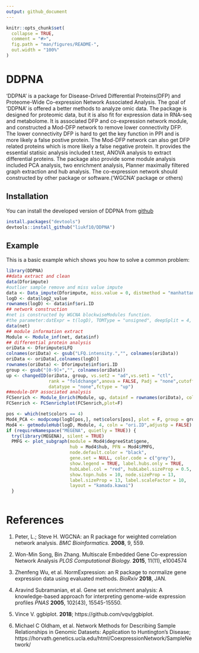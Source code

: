 ---
output: github_document
---

<!-- README.md is generated from README.Rmd. Please edit that file -->

```{r, include = FALSE}
knitr::opts_chunk$set(
  collapse = TRUE,
  comment = "#>",
  fig.path = "man/figures/README-",
  out.width = "100%"
)
```
# DDPNA

<!-- badges: start -->
<!-- badges: end -->

'DDPNA' is a package for Disease-Drived Differential Proteins(DFP) and Proteome-Wide Co-expression Network Associated Analysis. The goal of 'DDPNA' is offered a better methods to analyze omic data. The package is designed for proteomic data, but it is also fit for expression data in RNA-seq and metabolome. 
It is associated DFP and co-expression network module, and constructed a Mod-DFP network to remove lower connectivity DFP. The lower connectivity DFP is hard to get the key function in PPI and is more likely a false postive protein. The Mod-DFP network can also get DFP related proteins which is more likely a false negative protein. 
It provides the essential statisic analysis included t.test, ANOVA analysis to extract differential proteins. The package also provide some module analysis included PCA analysis, two enrichment analysis, Planner maximally filtered graph extraction and hub analysis. The co-expression network should constructed by other package or software.('WGCNA' package or others) 

## Installation

You can install the developed version of DDPNA from [github](https://github.com/liukf10/DDPNA)

``` r
install.packages("devtools")
devtools::install_github("liukf10/DDPNA")
```

## Example

This is a basic example which shows you how to solve a common problem:

```{r echo=FALSE}
library(DDPNA)
##data extract and clean
data(Dforimpute)
#outlier sample remove and miss value impute
data <- Data_impute(Dforimpute, miss.value = 0, distmethod = "manhattan", plot = FALSE)
logD <- data$log2_value
rownames(logD) <- data$inf$ori.ID
## network construction
#net is constructed by WGCNA blockwiseModules function.
#the parameter:datExpr = t(logD), TOMType = "unsigned", deepSplit = 4, minModuleSize = 17, reassignThreshold = 0.05, mergeCutHeight = 0.07
data(net)
## module information extract
Module <- Module_inf(net, data$inf)
## differential protein analysis
oriData <- Dforimpute$LFQ
colnames(oriData) <- gsub("LFQ.intensity.","", colnames(oriData))
oriData <- oriData[,colnames(logD)]
rownames(oriData) <- Dforimpute$inf$ori.ID
group <- gsub("[0-9]+","", colnames(oriData))
up <- changedID(oriData, group, vs.set2 = "ad",vs.set1 = "ctl",
                rank = "foldchange",anova = FALSE, Padj = "none",cutoff = 1,
                datatype = "none",fctype = "up")
##module-DFP associated analysis
FCSenrich <- Module_Enrich(Module, up, datainf = rownames(oriData), coln="ori.ID")
FCSenrich <- FCSenrichplot(FCSenrich,plot=F)
```



```{r echo=FALSE}
pos <- which(net$colors == 4)
Mod4_PCA <- modpcomp(logD[pos,], net$colors[pos], plot = F, group = group)
Mod4 <- getmoduleHub(logD, Module, 4, coln = "ori.ID",adjustp = FALSE)
if (requireNamespace("MEGENA", quietly = TRUE)) {
  try(library(MEGENA), silent = TRUE)
  PMFG <- plot_subgraph(module = Mod4$degreeStat$gene,
                        hub = Mod4$hub, PFN = Mod4$PMFG,
                        node.default.color = "black",
                        gene.set = NULL, color.code = c("grey"),
                        show.legend = TRUE, label.hubs.only = TRUE,
                        hubLabel.col = "red", hubLabel.sizeProp = 0.5,
                        show.topn.hubs = 10, node.sizeProp = 13,
                        label.sizeProp = 13, label.scaleFactor = 10,
                        layout = "kamada.kawai")
  }



```


# References

(1) Peter, L.; Steve H. WGCNA: an R package for weighted correlation network analysis. *BMC Bioinformatics.* **2008**, 9, 559.

(2) Won-Min Song, Bin Zhang. Multiscale Embedded Gene Co-expression Network Analysis *PLOS Computational Biology.* **2015**, 11(11), e1004574

(3) Zhenfeng Wu, et al. NormExpression: an R package to normalize gene expression data using evaluated methods. *BioRxiv* **2018**, JAN.

(4) Aravind Subramanian, et al. Gene set enrichment analysis: A knowledge-based
approach for interpreting genome-wide expression profiles *PNAS* **2005**, 102(43), 15545-15550.

(5) Vince V. ggbiplot. **2018**; https://github.com/vqv/ggbiplot.

(6) Michael C Oldham, et al. Network Methods for Describing Sample Relationships in Genomic Datasets: Application to Huntington's Disease; https://horvath.genetics.ucla.edu/html/CoexpressionNetwork/SampleNetwork/



